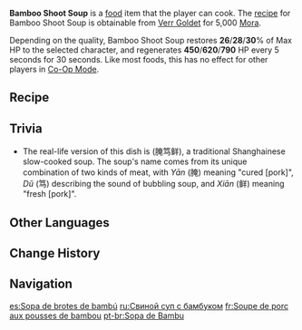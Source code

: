 {{Food Infobox
|id              = 108153
|name            = Bamboo Shoot Soup
|image           = Item Bamboo Shoot Soup.png
|description     = A soup dish that's been stewed for a good long while.
|desc_suspicious = The inexpert heat control has caused the fresh meat to be a bit tough, and the salty ham has covered the expected taste. The bamboo shoots, which have absorbed the flavors of both meats, are probably the only acceptable part of this dish.
|desc_basic      = The meat and ham have been diced into small pieces, and the soup has been kept on low heat till it turned milky white. The process has brought out the distinct flavors of both kinds of meat, making for an especially tasty soup.
|desc_delicious  = One whiff is enough to whet one's appetite greatly, and the concentrated flavors fill your body with every spoonful of soup. It is almost like spreading a pair of wings and walking on clouds.
|type            = Recovery Dishes
|effectType      = Regeneration
|effect          = Restores (var1)% of Max HP to the selected character. Regenerates (var2) HP every 5s for 30s.
|eff_att1        = HP Restore
|eff_att2        = HP Regen
|eff_suspicious1 = 26
|eff_suspicious2 = 450
|eff_basic1      = 28
|eff_basic2      = 620
|eff_delicious1  = 30
|eff_delicious2  = 790
|rarity          = 3
|variant         = Slow-Cooked Bamboo Shoot Soup
|region          = Liyue
|recipe          = Sold by [[Verr Goldet]]
}}
'''Bamboo Shoot Soup''' is a [[food]] item that the player can cook. The [[recipe]] for Bamboo Shoot Soup is obtainable from [[Verr Goldet]] for 5,000 [[Mora]].

Depending on the quality, Bamboo Shoot Soup restores '''26'''/'''28'''/'''30'''% of Max HP to the selected character, and regenerates '''450'''/'''620'''/'''790''' HP every 5 seconds for 30 seconds. Like most foods, this has no effect for other players in [[Co-Op Mode]].

{{Special Dish|Zhongli|Slow-Cooked Bamboo Shoot Soup}}

==Recipe==
{{Recipe
|type = Cooking
|Raw Meat = 2
|Ham = 2
|Bamboo Shoot = 1
|sort = Raw Meat,Ham,Bamboo Shoot
}}

==Trivia==
* The real-life version of this dish is {{w|Yanduxian|''Yāndǔxiān''}} (腌笃鲜), a traditional Shanghainese slow-cooked soup. The soup's name comes from its unique combination of two kinds of meat, with ''Yān'' (腌) meaning "cured [pork]", ''Dǔ'' (笃) describing the sound of bubbling soup, and ''Xiān'' (鲜) meaning "fresh [pork]".

==Other Languages==
{{Other Languages
|en      = Bamboo Shoot Soup
|zhs     = 腌笃鲜
|zhs_rm  = Yāndǔxiān
|zht     = 醃篤鮮
|zht_rm  = Yāndǔxiān
|zh_tl   = Bamboo Shoot and Pork Soup 
|zh_note = See also [[#Trivia|Trivia]].
|ja      = {{Rubi|腌|イェン|篤|ドゥ|鮮|シェン}}
|ja_rm   = Yendushen
|ja_tl   = Bamboo Shoot and Pork Soup{{Sino|ja|zh}}
|ko      = 죽순 수프
|ko_rm   = Juksun Supeu
|ko_tl   = Bamboo Shoot Soup
|es      = Sopa de brotes de bambú
|es_tl   = Bamboo Shoot Soup
|fr      = Soupe de porc aux pousses de bambou
|fr_tl   = Bamboo Shoot and Pork Soup
|ru      = Свиной суп с бамбуком
|ru_tl   = Pork Soup with Bamboo
|th      = Salted Pork Soup
|vi      = Măng Chua Tươi
|vi_tl   = Fresh Sour Bamboo Shoot
|de      = Bambussuppe mit Fleischeinlage
|de_tl   = Meat and Bamboo Soup
|id      = Bamboo Shoot Soup
|pt      = Sopa de Bambu
|pt_tl   = Bamboo Soup
}}

==Change History==
{{Change History|1.1}}

==Navigation==
{{Food Navbox}}

[[es:Sopa de brotes de bambú]]
[[ru:Свиной суп с бамбуком]]
[[fr:Soupe de porc aux pousses de bambou]]
[[pt-br:Sopa de Bambu]]